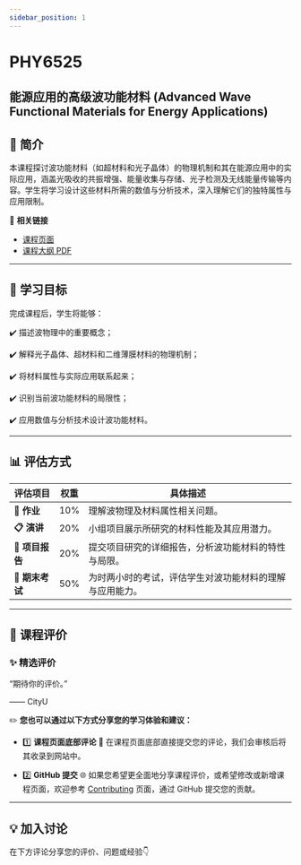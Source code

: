 ```yaml
---
sidebar_position: 1
---
```


# PHY6525
## 能源应用的高级波功能材料 (Advanced Wave Functional Materials for Energy Applications)

## **📘 简介**
本课程探讨波功能材料（如超材料和光子晶体）的物理机制和其在能源应用中的实际应用，涵盖光吸收的共振增强、能量收集与存储、光子检测及无线能量传输等内容。学生将学习设计这些材料所需的数值与分析技术，深入理解它们的独特属性与应用限制。

🔗 **相关链接**
- [课程页面](https://www.cityu.edu.hk/catalogue/pg/202425/course/PHY6525.htm)
- [课程大纲 PDF](https://www.cityu.edu.hk/catalogue/pg/202425/course/PHY6525.pdf)

---

## **🎯 学习目标**

完成课程后，学生将能够：

✔️ 描述波物理中的重要概念；

✔️ 解释光子晶体、超材料和二维薄膜材料的物理机制；

✔️ 将材料属性与实际应用联系起来；

✔️ 识别当前波功能材料的局限性；

✔️ 应用数值与分析技术设计波功能材料。

---

## **📊 评估方式**

| **评估项目**          | **权重** | **具体描述**                                                                                       |
|----------------------|---------|---------------------------------------------------------------------------------------------------|
| **📂 作业**           | 10%      | 理解波物理及材料属性相关问题。                                                                        |
| **📋 演讲**           | 20%      | 小组项目展示所研究的材料性能及其应用潜力。                                                             |
| **📂 项目报告**        | 20%      | 提交项目研究的详细报告，分析波功能材料的特性与局限。                                                     |
| **📝 期末考试**       | 50%      | 为时两小时的考试，评估学生对波功能材料的理解与应用能力。                                                   |

---

## **💬 课程评价**

### ✨ **精选评价**
<div className={commentStyles.commentBox}>
    <p className={commentStyles.commentText}>
        “期待你的评价。”
    </p>
    <p className={commentStyles.commentAuthor}>—— CityU</p>
</div>

✏️ **您也可以通过以下方式分享您的学习体验和建议：**

- 1️⃣ **课程页面底部评论**
💬 在课程页面底部直接提交您的评论，我们会审核后将其收录到网站中。

- 2️⃣ **GitHub 提交**
🌐 如果您希望更全面地分享课程评价，或希望修改或新增课程页面，欢迎参考 [Contributing](https://penjc.github.io/cityU-navigator/contributing) 页面，通过 GitHub 提交您的贡献。

---

## **💡 加入讨论**

在下方评论分享您的评价、问题或经验👇
<Utterances />
